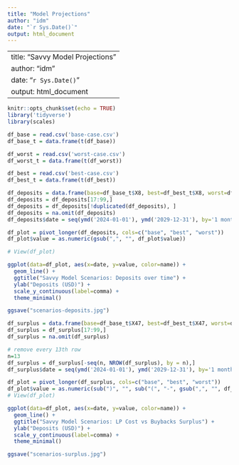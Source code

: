 ```yaml
---
title: "Model Projections"
author: "idm"
date: "`r Sys.Date()`"
output: html_document
---
```


---
title: "Savvy Model Projections"
author: "idm"
date: "`r Sys.Date()`"
output: html_document
---

```r
knitr::opts_chunk$set(echo = TRUE)
library('tidyverse')
library(scales)
```

```r
df_base = read.csv('base-case.csv')
df_base_t = data.frame(t(df_base))

df_worst = read.csv('worst-case.csv')
df_worst_t = data.frame(t(df_worst))

df_best = read.csv('best-case.csv')
df_best_t = data.frame(t(df_best))
```

```r
df_deposits = data.frame(base=df_base_t$X8, best=df_best_t$X8, worst=df_worst_t$X8)
df_deposits = df_deposits[17:99,]
df_deposits = df_deposits[!duplicated(df_deposits), ]
df_deposits = na.omit(df_deposits)
df_deposits$date = seq(ymd('2024-01-01'), ymd('2029-12-31'), by='1 month')

df_plot = pivot_longer(df_deposits, cols=c("base", "best", "worst"))
df_plot$value = as.numeric(gsub(",", "", df_plot$value))

# View(df_plot)
```

```r
ggplot(data=df_plot, aes(x=date, y=value, color=name)) + 
  geom_line() +
  ggtitle("Savvy Model Scenarios: Deposits over time") +
  ylab("Deposits (USD)") +
  scale_y_continuous(label=comma) +
  theme_minimal()

ggsave("scenarios-deposits.jpg")
```

```r
df_surplus = data.frame(base=df_base_t$X47, best=df_best_t$X47, worst=df_worst_t$X47)
df_surplus = df_surplus[17:99,]
df_surplus = na.omit(df_surplus)

# remove every 13th row
n=13
df_surplus = df_surplus[-seq(n, NROW(df_surplus), by = n),]
df_surplus$date = seq(ymd('2024-01-01'), ymd('2029-12-31'), by='1 month')

df_plot = pivot_longer(df_surplus, cols=c("base", "best", "worst"))
df_plot$value = as.numeric(sub(")", "", sub("(", "-", gsub(",", "", df_plot$value), fixed=TRUE), fixed=TRUE))
# View(df_plot)
```

```r
ggplot(data=df_plot, aes(x=date, y=value, color=name)) + 
  geom_line() +
  ggtitle("Savvy Model Scenarios: LP Cost vs Buybacks Surplus") +
  ylab("Deposits (USD)") +
  scale_y_continuous(label=comma) +
  theme_minimal()

ggsave("scenarios-surplus.jpg")
```
